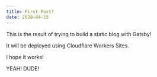 ```yaml
---
title: First Post!
date: 2020-04-15
---
```


This is the result of trying to build a static blog with Gatsby!  


It will be deployed using Cloudflare Workers Sites.  


I hope it works!  

YEAH! DUDE!
